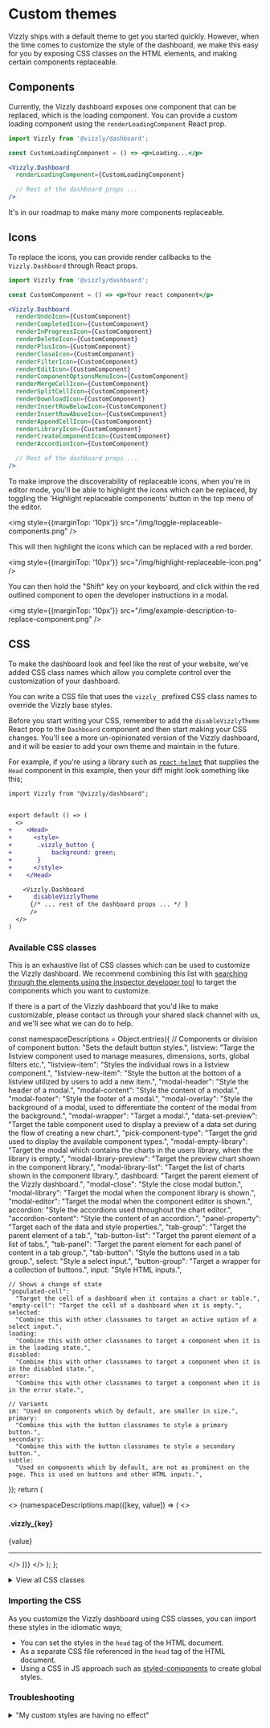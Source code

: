 # Custom themes

Vizzly ships with a default theme to get you started quickly. However, when the time comes to customize the
style of the dashboard, we make this easy for you by exposing CSS classes on the HTML elements, and making certain components replaceable.

## Components
Currently, the Vizzly dashboard exposes one component that can be replaced, which is the loading component.
You can provide a custom loading component using the `renderLoadingComponent` React prop.

```jsx
import Vizzly from '@vizzly/dashboard';

const CustomLoadingComponent = () => <p>Loading...</p>

<Vizzly.Dashboard
  renderLoadingComponent={CustomLoadingComponent}

  // Rest of the dashboard props ...
/>
```

It's in our roadmap to make many more components replaceable.

## Icons
To replace the icons, you can provide render callbacks to the `Vizzly.Dashboard` through React props.
```jsx
import Vizzly from '@vizzly/dashboard';

const CustomComponent = () => <p>Your react component</p>

<Vizzly.Dashboard
  renderUndoIcon={CustomComponent}
  renderCompletedIcon={CustomComponent}
  renderInProgressIcon={CustomComponent}
  renderDeleteIcon={CustomComponent}
  renderPlusIcon={CustomComponent}
  renderCloseIcon={CustomComponent}
  renderFilterIcon={CustomComponent}
  renderEditIcon={CustomComponent}
  renderComponentOptionsMenuIcon={CustomComponent}
  renderMergeCellIcon={CustomComponent}
  renderSplitCellIcon={CustomComponent}
  renderDownloadIcon={CustomComponent}
  renderInsertRowBelowIcon={CustomComponent}
  renderInsertRowAboveIcon={CustomComponent}
  renderAppendCellIcon={CustomComponent}
  renderLibraryIcon={CustomComponent}
  renderCreateComponentIcon={CustomComponent}
  renderAccordionIcon={CustomComponent}

  // Rest of the dashboard props ...
/>
```
To make improve the discoverability of replaceable icons, when you're in editor mode, you'll
be able to highlight the icons which can be replaced, by toggling the 'Highlight replaceable components' button in the
top menu of the editor.

<img style={{marginTop: '10px'}} src="/img/toggle-replaceable-components.png" />

This will then highlight the icons which can be replaced with a red border.

<img style={{marginTop: '10px'}} src="/img/highlight-replaceable-icon.png" />

You can then hold the "Shift" key on your keyboard, and click within the red outlined component to
open the developer instructions in a modal.

<img style={{marginTop: '10px'}} src="/img/example-description-to-replace-component.png" />

## CSS
To make the dashboard look and feel like the rest of your website, we've added CSS class names which allow you complete control over the customization of your dashboard.

You can write a CSS file that uses the `vizzly_` prefixed CSS class names to override the Vizzly base styles.

Before you start writing your CSS, remember to add the `disableVizzlyTheme` React prop to the `Dashboard` component and then start making your CSS changes. You'll see a more un-opinionated version of
the Vizzly dashboard, and it will be easier to add your own theme and maintain in the future.

For example, if you're using a library such as [`react-helmet`](https://www.npmjs.com/package/react-helmet) that supplies the `Head` component in this example,
then your diff might look something like this;

```diff
import Vizzly from "@vizzly/dashboard";


export default () => (
  <>
+    <Head>
+      <style>
+       .vizzly_button {
+           background: green;
+       }
+      </style>
+    </Head>

    <Vizzly.Dashboard
+      disableVizzlyTheme
      {/* ... rest of the dashboard props ... */ }
      />
  </>
)
```

### Available CSS classes

This is an exhaustive list of CSS classes which can be used to customize the Vizzly dashboard. We recommend combining this list
with [searching through the elements using the inspector developer tool](https://developer.chrome.com/docs/devtools/dom/) to target
the components which you want to customize.

If there is a part of the Vizzly dashboard that you'd like to make customizable, please contact us through your
shared slack channel with us, and we'll see what we can do to help.

  const namespaceDescriptions = Object.entries({
    // Components or division of component
    button: "Sets the default button styles.",
    listview:
      "Targe the listview component used to manage measures, dimensions, sorts, global filters etc.",
    "listview-item": "Styles the individual rows in a listview component.",
    "listview-new-item":
      "Style the button at the bottom of a listview utilized by users to add a new item.",
    "modal-header": "Style the header of a modal.",
    "modal-content": "Style the content of a modal.",
    "modal-footer": "Style the footer of a modal.",
    "modal-overlay":
      "Style the background of a modal, used to differentiate the content of the modal from the background.",
    "modal-wrapper": "Target a modal.",
    "data-set-preview":
      "Target the table component used to display a preview of a data set during the flow of creating a new chart.",
    "pick-component-type":
      "Target the grid used to display the available component types.",
    "modal-empty-library":
      "Target the modal which contains the charts in the users library, when the library is empty.",
    "modal-library-preview":
      "Target the preview chart shown in the component library.",
    "modal-library-list":
      "Target the list of charts shown in the component library.",
    dashboard: "Target the parent element of the Vizzly dashboard.",
    "modal-close": "Style the close modal button.",
    "modal-library": "Target the modal when the component library is shown.",
    "modal-editor": "Target the modal when the component editor is shown.",
    accordion: "Style the accordions used throughout the chart editor.",
    "accordion-content": "Style the content of an accordion.",
    "panel-property": "Target each of the data and style properties.",
    "tab-group": "Target the parent element of a tab.",
    "tab-button-list": "Target the parent element of a list of tabs.",
    "tab-panel":
      "Target the parent element for each panel of content in a tab group.",
    "tab-button": "Style the buttons used in a tab group.",
    select: "Style a select input.",
    "button-group": "Target a wrapper for a collection of buttons.",
    input: "Style HTML inputs.",

    // Shows a change of state
    "populated-cell":
      "Target the cell of a dashboard when it contains a chart or table.",
    "empty-cell": "Target the cell of a dashboard when it is empty.",
    selected:
      "Combine this with other classnames to target an active option of a select input.",
    loading:
      "Combine this with other classnames to target a component when it is in the loading state.",
    disabled:
      "Combine this with other classnames to target a component when it is in the disabled state.",
    error:
      "Combine this with other classnames to target a component when it is in the error state.",

    // Variants
    sm: "Used on components which by default, are smaller in size.",
    primary:
      "Combine this with the button classnames to style a primary button.",
    secondary:
      "Combine this with the button classnames to style a secondary button.",
    subtle:
      "Used on components which by default, are not as prominent on the page. This is used on buttons and other HTML inputs.",

});
return (

<>
  {namespaceDescriptions.map(([key, value]) => (
    <>
      <h4>.vizzly_{key}</h4>
      <p>{value}</p>
      <hr />
    </>
  ))}
</>
); };

<details>
  <summary>View all CSS classes</summary>

<VizzlyThemeClasses />
</details>

### Importing the CSS

As you customize the Vizzly dashboard using CSS classes, you can import these styles in the idiomatic ways;

- You can set the styles in the `head` tag of the HTML document.
- As a separate CSS file referenced in the `head` tag of the HTML document.
- Using a CSS in JS approach such as [styled-components](https://styled-components.com) to create global styles.


### Troubleshooting

<details>
  <summary>"My custom styles are having no effect"</summary>

There's a few simple things that might be causing the issue;

1. Be sure that you have set the `disableVizzlyTheme={true}` property on the `Vizzly.Dashboard` React component.
2. Be sure that you are targeting an HTML element [with valid CSS](https://jigsaw.w3.org/css-validator/).
3. Be sure that the CSS selector is finding the element on the page. You can use the chrome developer tools in the "style" section to do this. You'll see the styles you want to be applied are crossed out.

After checking the above and the problem continues, then it is time to increase the specificity of the CSS references.
You can do this by targeting the HTML element multiple times with the same selector. For example, instead of just specifying the selector like so;

```css
button.vizzly_primary {
  background: red;
}
```

you can utilize the `v` class which will also exist on the HTML element which has `vizzly_` classnames on, and reference the element like so;

```css
.v.button.vizzly_primary {
  background: red;
}
```

If it is still being overridden, you can keep adding the `v` class until your styles take effect. For example;

```css
.v.v.v.v.button.vizzly_primary {
  background: red;
}
```

</details>
